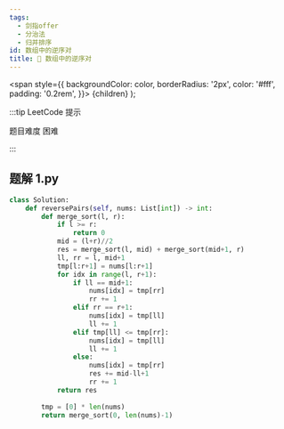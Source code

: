 ```yaml
---
tags:
  - 剑指offer
  - 分治法
  - 归并排序
id: 数组中的逆序对
title: 🔴 数组中的逆序对
---
```


  <span
    style={{
      backgroundColor: color,
      borderRadius: '2px',
      color: '#fff',
      padding: '0.2rem',
    }}>
    {children}
  </span>
);

:::tip LeetCode 提示

题目难度 <Highlight color="#ff375f">困难</Highlight>

:::

## 题解 1.py

```py
class Solution:
    def reversePairs(self, nums: List[int]) -> int:
        def merge_sort(l, r):
            if l >= r:
                return 0
            mid = (l+r)//2
            res = merge_sort(l, mid) + merge_sort(mid+1, r)
            ll, rr = l, mid+1
            tmp[l:r+1] = nums[l:r+1]
            for idx in range(l, r+1):
                if ll == mid+1:
                    nums[idx] = tmp[rr]
                    rr += 1
                elif rr == r+1:
                    nums[idx] = tmp[ll]
                    ll += 1
                elif tmp[ll] <= tmp[rr]:
                    nums[idx] = tmp[ll]
                    ll += 1
                else:
                    nums[idx] = tmp[rr]
                    res += mid-ll+1
                    rr += 1
            return res
        
        tmp = [0] * len(nums)
        return merge_sort(0, len(nums)-1)
```


